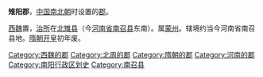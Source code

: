 '''雉阳郡'''，[[中国|中国]][[南北朝|南北朝]]时设置的[[郡|郡]]。

[[西魏|西魏]]置，[[治所|治所]]在[[北雉县|北雉县]]（今[[河南省|河南省]][[南召县|南召县]]东南）。属[[蒙州_(西魏)|蒙州]]。辖境约当今河南省南召县地。[[隋朝|隋朝]][[开皇|开皇]]初年废。

{{河南行政区划小作品}}
{{DEFAULTSORT:Z}}
[[Category:西魏的郡|Category:西魏的郡]]
[[Category:北周的郡|Category:北周的郡]]
[[Category:隋朝的郡|Category:隋朝的郡]]
[[Category:河南的郡|Category:河南的郡]]
[[Category:南阳行政区划史|Category:南阳行政区划史]]
[[Category:南召县|Category:南召县]]